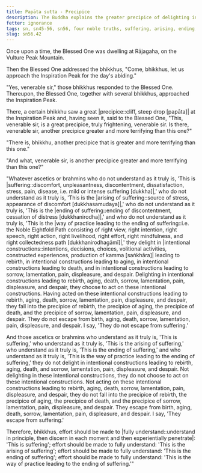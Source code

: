 ```yaml
---
title: Papāta sutta - Precipice
description: The Buddha explains the greater precipice of delighting in intentional constructions leading to rebirth, aging, death, and sorrow, lamentation, pain, displeasure, and despair, resulting from not understanding the Four Noble Truths.
fetter: ignorance
tags: sn, sn45-56, sn56, four noble truths, suffering, arising, ending, cessation, way of practice, path, precipice, intentional constructions, rebirth, aging, death, sorrow, lamentation, pain, displeasure, despair
slug: sn56.42
---
```


Once upon a time, the Blessed One was dwelling at Rājagaha, on the Vulture Peak Mountain.

Then the Blessed One addressed the bhikkhus, "Come, bhikkhus, let us approach the Inspiration Peak for the day's abiding."

"Yes, venerable sir," those bhikkhus responded to the Blessed One. Thereupon, the Blessed One, together with several bhikkhus, approached the Inspiration Peak.

There, a certain bhikkhu saw a great |precipice::cliff, steep drop [papāta]| at the Inspiration Peak and, having seen it, said to the Blessed One, "This, venerable sir, is a great precipice, truly frightening, venerable sir. Is there, venerable sir, another precipice greater and more terrifying than this one?"

"There is, bhikkhu, another precipice that is greater and more terrifying than this one."

"And what, venerable sir, is another precipice greater and more terrifying than this one?"

"Whatever ascetics or brahmins who do not understand as it truly is, 'This is |suffering::discomfort, unpleasantness, discontentment, dissatisfaction, stress, pain, disease, i.e. mild or intense suffering [dukkha]|,' who do not understand as it truly is, 'This is the |arising of suffering::source of stress, appearance of discomfort [dukkhasamudaya]|,' who do not understand as it truly is, 'This is the |ending of suffering::ending of discontentment, cessation of distress [dukkhanirodha]|,' and who do not understand as it truly is, 'This is the |way of practice leading to the ending of suffering::i.e. the Noble Eightfold Path consisting of right view, right intention, right speech, right action, right livelihood, right effort, right mindfulness, and right collectedness path [dukkhanirodhagāmī]|,' they delight in |intentional constructions::intentions, decisions, choices, volitional activities, constructed experiences, production of kamma [saṅkhāra]| leading to rebirth, in intentional constructions leading to aging, in intentional constructions leading to death, and in intentional constructions leading to sorrow, lamentation, pain, displeasure, and despair. Delighting in intentional constructions leading to rebirth, aging, death, sorrow, lamentation, pain, displeasure, and despair, they choose to act on these intentional constructions. Having acted on these intentional constructions leading to rebirth, aging, death, sorrow, lamentation, pain, displeasure, and despair, they fall into the precipice of rebirth, the precipice of aging, the precipice of death, and the precipice of sorrow, lamentation, pain, displeasure, and despair. They do not escape from birth, aging, death, sorrow, lamentation, pain, displeasure, and despair. I say, 'They do not escape from suffering.'

And those ascetics or brahmins who understand as it truly is, 'This is suffering,' who understand as it truly is, 'This is the arising of suffering,' who understand as it truly is, 'This is the ending of suffering,' and who understand as it truly is, 'This is the way of practice leading to the ending of suffering,' they do not delight in intentional constructions leading to rebirth, aging, death, and sorrow, lamentation, pain, displeasure, and despair. Not delighting in these intentional constructions, they do not choose to act on these intentional constructions. Not acting on these intentional constructions leading to rebirth, aging, death, sorrow, lamentation, pain, displeasure, and despair, they do not fall into the precipice of rebirth, the precipice of aging, the precipice of death, and the precipice of sorrow, lamentation, pain, displeasure, and despair. They escape from birth, aging, death, sorrow, lamentation, pain, displeasure, and despair. I say, 'They escape from suffering.'

Therefore, bhikkhus, effort should be made to |fully understand::understand in principle, then discern in each moment and then experientially penetrate|: 'This is suffering';
effort should be made to fully understand: 'This is the arising of suffering';
effort should be made to fully understand: 'This is the ending of suffering';
effort should be made to fully understand: 'This is the way of practice leading to the ending of suffering.'"